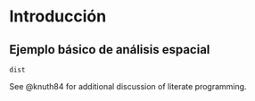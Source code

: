# Introducción

## Ejemplo básico de análisis espacial
`dist`

See @knuth84 for additional discussion of literate programming.
